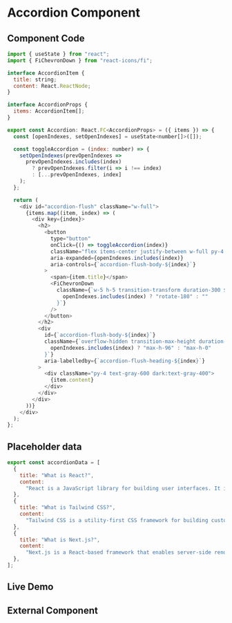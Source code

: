 # Accordion Component

## Component Code

```js filename="Accordion.js" {3} copy
import { useState } from "react";
import { FiChevronDown } from "react-icons/fi";

interface AccordionItem {
  title: string;
  content: React.ReactNode;
}

interface AccordionProps {
  items: AccordionItem[];
}

export const Accordion: React.FC<AccordionProps> = ({ items }) => {
  const [openIndexes, setOpenIndexes] = useState<number[]>([]);

  const toggleAccordion = (index: number) => {
    setOpenIndexes(prevOpenIndexes =>
      prevOpenIndexes.includes(index)
        ? prevOpenIndexes.filter(i => i !== index)
        : [...prevOpenIndexes, index]
    );
  };

  return (
    <div id="accordion-flush" className="w-full">
      {items.map((item, index) => (
        <div key={index}>
          <h2>
            <button
              type="button"
              onClick={() => toggleAccordion(index)}
              className="flex items-center justify-between w-full py-4 text-lg font-semibold text-left text-gray-800 dark:text-gray-300 border-b border-gray-200 dark:border-gray-700"
              aria-expanded={openIndexes.includes(index)}
              aria-controls={`accordion-flush-body-${index}`}
            >
              <span>{item.title}</span>
              <FiChevronDown
                className={`w-5 h-5 transition-transform duration-300 ${
                  openIndexes.includes(index) ? "rotate-180" : ""
                }`}
              />
            </button>
          </h2>
          <div
            id={`accordion-flush-body-${index}`}
            className={`overflow-hidden transition-max-height duration-300 ease-in-out ${
              openIndexes.includes(index) ? "max-h-96" : "max-h-0"
            }`}
            aria-labelledby={`accordion-flush-heading-${index}`}
          >
            <div className="py-4 text-gray-600 dark:text-gray-400">
              {item.content}
            </div>
          </div>
        </div>
      ))}
    </div>
  );
};
```

## Placeholder data
```jsx filename="demo.js" {3} copy
export const accordionData = [
  {
    title: "What is React?",
    content:
      "React is a JavaScript library for building user interfaces. It is maintained by Facebook and a community of individual developers and companies.",
  },
  {
    title: "What is Tailwind CSS?",
    content:
      "Tailwind CSS is a utility-first CSS framework for building custom user interfaces quickly.",
  },
  {
    title: "What is Next.js?",
    content:
      "Next.js is a React-based framework that enables server-side rendering and static website generation for React applications.",
  },
];
```

## Live Demo


<Accordion items={accordionData} />


## External Component

